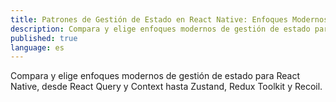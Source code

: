 ```yaml
---
title: Patrones de Gestión de Estado en React Native: Enfoques Modernos
description: Compara y elige enfoques modernos de gestión de estado para React Native, desde React Query y Context hasta Zustand, Redux Toolkit y Recoil.
published: true
language: es
---
```


Compara y elige enfoques modernos de gestión de estado para React Native, desde React Query y Context hasta Zustand, Redux Toolkit y Recoil.


